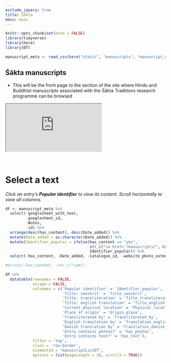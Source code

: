 ```yaml
---
exclude_jquery: true
title: Śākta
menu: main
---
```


```r
knitr::opts_chunk$set(echo = FALSE)
library(tidyverse)
library(here)
library(DT)

manuscript_meta <- read_csv(here("static", "manuscripts", "manuscript_meta.csv"))
```

<main class="main-page-restrict-width">
::: {.row .manuscript-list-page-header}
::: {.col-sm-12}
# Śākta manuscripts
:::
:::

::: {.row}
::: {.col-lg-9 .col-md-9 .col-sm-6}
- This will be the front page to the section of the site where Hindu and Buddhist manuscripts associated with the Śākta Traditions research programme can be browsed
:::

::: {.col-lg-3 .col-md-3 .col-sm-6}
::: {.embed-responsive .embed-responsive-16by9}
<iframe class='embed-responsive-item featured-work-graphic' src='https://player.vimeo.com/video/376577532' allow="fullscreen" allowfullscreen></iframe>
:::
<!-- end column -->
:::

<!-- end row -->
:::

</main>

<main class="manuscript-list">
::: {.row}
::: {.col-sm-12}
<br>

# Select a text

*Click an entry's __Popular identifier__ to view its content. Scroll horizontally to view all columns.*

```r
df <- manuscript_meta %>% 
  select(-googlesheet_with_text, 
         -googlesheet_id, 
         -Notes,
         -id) %>%
  arrange(desc(has_content), desc(Date_added)) %>% 
  mutate(Date_added = as.character(Date_added)) %>% 
  mutate(Identifier_popular = ifelse(has_content == "yes",
                                     str_c("<a href='/manuscripts/", Catalogue_id, "/'>", Identifier_popular, "</a>"),
                                     Identifier_popular)) %>% 
  select(-has_content, -Date_added, -Catalogue_id, -website_photo_extension)

#across(-has_content, ~str_c("som))

df %>% 
  datatable(rownames = FALSE,
            escape = FALSE,
            colnames = c('Popular identifier' = 'Identifier_popular',
                         'Title: sanskrit' = 'Title_sanskrit',
                         'Title: transliteration' = 'Title_transliteration',
                         'Title: english translation' = 'Title_english',
                         'Current physical location' = 'Physical_location',
                         'Place of origin' = 'Origin_place',
                         'Transliterated by' = 'Transliterated_by',
                         'English translation by' = 'Translation_english_by',
                         'Danish translation by' = 'Translation_danish_by',
                         'Entry contains photos?' = 'has_photos',
                         'Entry contains text?' = 'has_text'),
            filter = 'top',
            class = 'row-border',
            elementId = "manuscriptListDT",
            options = list(pageLength = 20, scrollX = TRUE))

```
<br>

:::
:::

</main>